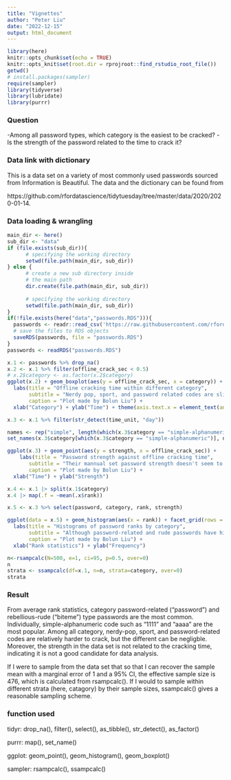 ```yaml
---
title: "Vignettes"
author: "Peter Liu"
date: "2022-12-15"
output: html_document
---
```


```r
library(here)
knitr::opts_chunk$set(echo = TRUE)
knitr::opts_knit$set(root.dir = rprojroot::find_rstudio_root_file())
getwd()
# install.packages(sampler)
require(sampler)
library(tidyverse)
library(lubridate)
library(purrr)
```

### Question

-Among all password types, which category is the easiest to be cracked?
-Is the strength of the password related to the time to crack it?

### Data link with dictionary

This is a data set on a variety of most commonly used passwords sourced from Information is Beautiful. The data and the dictionary can be found from

https://github.com/rfordatascience/tidytuesday/tree/master/data/2020/2020-01-14. 

### Data loading & wrangling

```r
main_dir <- here()
sub_dir <- "data"
if (file.exists(sub_dir)){
      # specifying the working directory
      setwd(file.path(main_dir, sub_dir))
} else {
      # create a new sub directory inside
      # the main path
      dir.create(file.path(main_dir, sub_dir))
        
      # specifying the working directory
      setwd(file.path(main_dir, sub_dir))
}
if(!file.exists(here("data","passwords.RDS"))){
  passwords <- readr::read_csv('https://raw.githubusercontent.com/rfordatascience/tidytuesday/master/data/2020/2020-01-14/passwords.csv')
  # save the files to RDS objects
  saveRDS(passwords, file = "passwords.RDS")
}
passwords <- readRDS("passwords.RDS")
```

```r
x.1 <- passwords %>% drop_na()
x.2 <- x.1 %>% filter(offline_crack_sec < 0.5)
# x.2$category <- as.factor(x.2$category)
ggplot(x.2) + geom_boxplot(aes(y = offline_crack_sec, x = category)) + 
  labs(title = "Offline cracking time within different category",
       subtitle = "Nerdy pop, sport, and password related codes are slightly harder to crack",
       caption = "Plot made by Bolun Liu") + 
  xlab("Category") + ylab("Time") + theme(axis.text.x = element_text(angle = 45, hjust=1))

x.3 <- x.1 %>% filter(str_detect(time_unit, "day"))

names <- rep("simple", length(which(x.3$category == "simple-alphanumeric")))
set_names(x.3$category[which(x.3$category == "simple-alphanumeric")], names)

ggplot(x.3) + geom_point(aes(y = strength, x = offline_crack_sec)) + 
    labs(title = "Password strength against offline cracking time",
       subtitle = "Their mannual set password strength doesn't seem to be a good criteria. \nI am quite surprised by this result.\n This suggests the strength here might not be a base for accurate analysis.",
       caption = "Plot made by Bolun Liu") + 
  xlab("Time") + ylab("Strength")

x.4 <- x.1 |> split(x.1$category)
x.4 |> map(.f = ~mean(.x$rank))

x.5 <- x.3 %>% select(password, category, rank, strength)

ggplot(data = x.5) + geom_histogram(aes(x = rank)) + facet_grid(rows = vars(category)) +  
  labs(title = "Histograms of password ranks by category",
       subtitle = "Although password-related and rude passwords have higher ranks on average,\nanimal-related and simple-alphanumeric passwords appears to be most common individually.",
       caption = "Plot made by Bolun Liu") + 
  xlab("Rank statistics") + ylab("Frequency")

n<-rsampcalc(N=500, e=1, ci=95, p=0.5, over=0)
n
strata <- ssampcalc(df=x.1, n=n, strata=category, over=0)
strata
```

### Result

From average rank statistics, category password-related ("password") and rebellious-rude ("biteme") type passwords are the most common. Individually, simple-alphanumeric code such as "1111" and "aaaa" are the most popular. Among all category, nerdy-pop, sport, and password-related codes are relatively harder to crack, but the different can be negligble. Moreover, the strength in the data set is not related to the cracking time, indicating it is not a good candidate for data analysis. 

If I were to sample from the data set that so that I can recover the sample mean with a marginal error of 1 and a 95% CI, the effective sample size is 476, which is calculated from rsampcalc(). If I would to sample within different strata (here, catagory) by their sample sizes, ssampcalc() gives a reasonable sampling scheme. 

### function used 

tidyr: drop_na(), filter(), select(), as_tibble(), str_detect(), as_factor()

purrr: map(), set_name()

ggplot: geom_point(), geom_histogram(), geom_boxplot()

sampler: rsampcalc(), ssampcalc()

